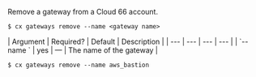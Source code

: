 Remove a gateway from a Cloud 66 account.

<Tabs >
<Tab label="Usage">

```shell
$ cx gateways remove --name <gateway name>
```
</Tab>
    
<Tab label="arguments">
| Argument | Required? | Default | Description |
|  ---  |  ---  |  ---  |  ---  |
| `--name <gateway name>` | yes | — | The name of the gateway |
</Tab>
<Tab label="examples">

```shell
$ cx gateways remove --name aws_bastion
```

</Tab>
</Tabs>